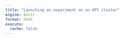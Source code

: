 ```yaml
---
title: "Launching an experiment on an HPC cluster"
engine: knitr
format: html
execute: 
  cache: false
---
```


